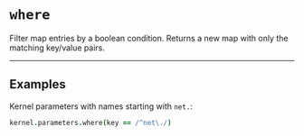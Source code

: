 # `where`

Filter map entries by a boolean condition. Returns a new map with only the matching key/value pairs.

---

## Examples

Kernel parameters with names starting with `net.`:

```coffee
kernel.parameters.where(key == /^net\./)
```
